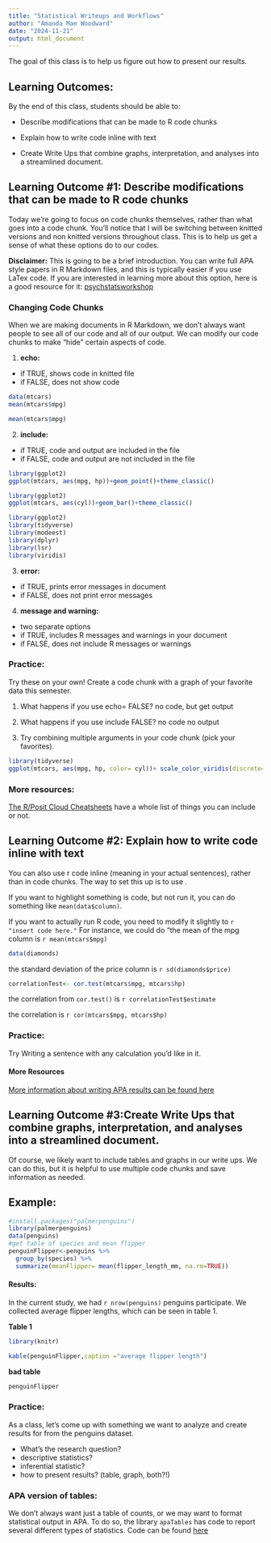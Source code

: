 ```yaml
---
title: "Statistical Writeups and Workflows"
author: "Amanda Mae Woodward"
date: "2024-11-21"
output: html_document
---
```


The goal of this class is to help us figure out how to present our results.

## Learning Outcomes:

By the end of this class, students should be able to:

- Describe modifications that can be made to R code chunks

 - Explain how to write code inline with text

- Create Write Ups that combine graphs, interpretation, and analyses into a streamlined document.

## Learning Outcome #1: Describe modifications that can be made to R code chunks

Today we're going to focus on code chunks themselves, rather than what goes into a code chunk. You'll notice that I will be switching between knitted versions and non knitted versions throughout class. This is to help us get a sense of what these options do to our codes.

**Disclaimer:** This is going to be a brief introduction. You can write full APA style papers in R Markdown files, and this is typically easier if you use LaTex code. If you are interested in learning more about this option, here is a good resource for it: <a href= "https://psychstatsworkshop.wordpress.com/2016/04/24/write-apa-style-manuscripts-directly-in-rstudio/">psychstatsworkshop</a>

### Changing Code Chunks

When we are making documents in R Markdown, we don't always want people to see all of our code and all of our output. We can modify our code chunks to make "hide" certain aspects of code.

1.  **echo:**

-   if TRUE, shows code in knitted file
-   if FALSE, does not show code

```r
data(mtcars)
mean(mtcars$mpg)
```

```r
mean(mtcars$mpg)
```

2.  **include:**

-   if TRUE, code and output are included in the file
-   if FALSE, code and output are not included in the file

```r
library(ggplot2)
ggplot(mtcars, aes(mpg, hp))+geom_point()+theme_classic()
```

```r
library(ggplot2)
ggplot(mtcars, aes(cyl))+geom_bar()+theme_classic()
```

```r
library(ggplot2)
library(tidyverse)
library(modeest)
library(dplyr)
library(lsr)
library(viridis)
```


3.  **error:**

-   if TRUE, prints error messages in document
-   if FALSE, does not print error messages

4.  **message and warning:**

-   two separate options
-   if TRUE, includes R messages and warnings in your document
-   if FALSE, does not include R messages or warnings

### Practice:

Try these on your own! Create a code chunk with a graph of your favorite data this semester. 

1. What happens if you use echo= FALSE? 
no code, but get output

2. What happens if you use include FALSE? 
no code no output

3. Try combining multiple arguments in your code chunk (pick your favorites).

```r
library(tidyverse)
ggplot(mtcars, aes(mpg, hp, color= cyl))+ scale_color_viridis(discrete=FALSE, option="D") +geom_point()
```


### More resources:

<a href= "https://posit.co/blog/the-r-markdown-cheat-sheet/">The R/Posit Cloud Cheatsheets</a> have a whole list of things you can include or not.

## Learning Outcome #2: Explain how to write code inline with text

You can also use r code inline (meaning in your actual sentences), rather than in code chunks. The way to set this up is to use ` `.

If you want to highlight something is code, but not run it, you can do something like `mean(data$column)`.

If you want to actually run R code, you need to modify it slightly to `r "insert code here."` For instance, we could do "the mean of the mpg column is `r mean(mtcars$mpg)`

```r
data(diamonds)
```
the standard deviation of the price column is `r sd(diamonds$price)`

```r
correlationTest<- cor.test(mtcars$mpg, mtcars$hp)
```
the correlation from `cor.test()` is `r correlationTest$estimate `

the correlation is `r cor(mtcars$mpg, mtcars$hp)`


### Practice:
Try Writing a sentence with any calculation you'd like in it.


#### More Resources
<a href= "https://benwhalley.github.io/just-enough-r/apa-output.html"> More information about writing APA results can be found here<a/>

## Learning Outcome #3:Create Write Ups that combine graphs, interpretation, and analyses into a streamlined document.

Of course, we likely want to include tables and graphs in our write ups. We can do this, but it is helpful to use multiple code chunks and save information as needed.

## Example:

```r
#install.packages("palmerpenguins")
library(palmerpenguins)
data(penguins)
#get table of species and mean flipper
penguinFlipper<-penguins %>% 
  group_by(species) %>% 
  summarize(meanFlipper= mean(flipper_length_mm, na.rm=TRUE))
```

#### Results:

In the current study, we had `r nrow(penguins)` penguins participate. We collected average flipper lengths, which can be seen in table 1.

**Table 1**

```r
library(knitr)
```

```r
kable(penguinFlipper,caption ="average flipper length")
```

**bad table**
```r
penguinFlipper
```

### Practice:

As a class, let's come up with something we want to analyze and create results for from the penguins dataset.

-   What's the research question?
-   descriptive statistics?
-   inferential statistic?
-   how to present results? (table, graph, both?!)

### APA version of tables:

We don't always want just a table of counts, or we may want to format statistical output in APA. To do so, the library `apaTables` has code to report several different types of statistics. Code can be found <a href= "https://bookdown.org/yihui/rmarkdown-cookbook/hide-one.html"> here </a>